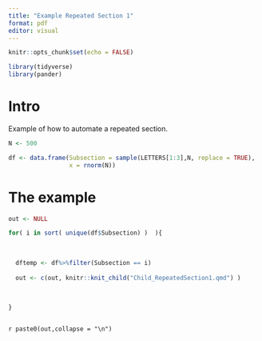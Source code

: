 ```yaml
---
title: "Example Repeated Section 1"
format: pdf
editor: visual
---
```


```r
knitr::opts_chunk$set(echo = FALSE)

library(tidyverse)
library(pander)

```


# Intro

Example of how to automate a repeated section.

```r

N <- 500

df <- data.frame(Subsection = sample(LETTERS[1:3],N, replace = TRUE),
                 x = rnorm(N))

```


# The example

```r

out <- NULL

for( i in sort( unique(df$Subsection) )  ){
  
  
  
  dftemp <- df%>%filter(Subsection == i)
  
  out <- c(out, knitr::knit_child("Child_RepeatedSection1.qmd") )
  
  
  
}



```

`r paste0(out,collapse = "\n")`
